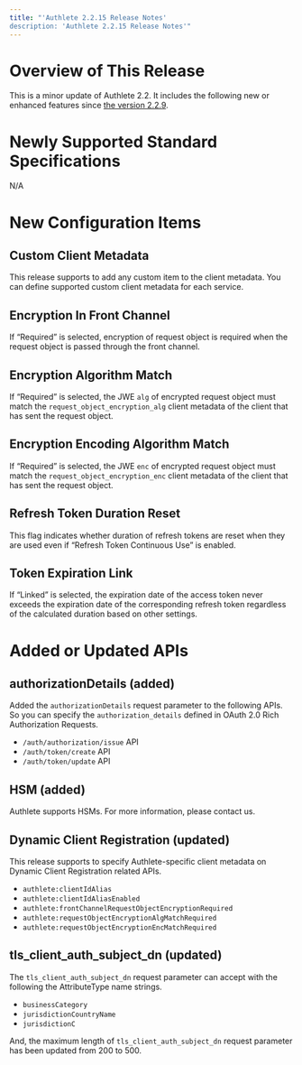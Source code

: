 ```yaml
---
title: "'Authlete 2.2.15 Release Notes'
description: 'Authlete 2.2.15 Release Notes'"
---
```


# Overview of This Release

This is a minor update of Authlete 2.2. It includes the following new or enhanced features since [the version 2.2.9](../2.2.9).

# Newly Supported Standard Specifications

N/A

# New Configuration Items

## Custom Client Metadata

This release supports to add any custom item to the client metadata. You can define supported custom client metadata for each service.

## Encryption In Front Channel

If “Required” is selected, encryption of request object is required when the request object is passed through the front channel.

## Encryption Algorithm Match

If “Required” is selected, the JWE `alg` of encrypted request object must match the `request_object_encryption_alg` client metadata of the client that has sent the request object.

## Encryption Encoding Algorithm Match

If “Required” is selected, the JWE `enc` of encrypted request object must match the `request_object_encryption_enc` client metadata of the client that has sent the request object.

## Refresh Token Duration Reset

This flag indicates whether duration of refresh tokens are reset when they are used even if “Refresh Token Continuous Use” is enabled.

## Token Expiration Link

If “Linked” is selected, the expiration date of the access token never exceeds the expiration date of the corresponding refresh token regardless of the calculated duration based on other settings.

# Added or Updated APIs

## authorizationDetails (added)

Added the `authorizationDetails` request parameter to the following APIs. So you can specify the `authorization_details` defined in OAuth 2.0 Rich Authorization Requests.

- `/auth/authorization/issue` API
- `/auth/token/create` API
- `/auth/token/update` API

## HSM (added)

Authlete supports HSMs. For more information, please contact us.

## Dynamic Client Registration (updated)

This release supports to specify Authlete-specific client metadata on Dynamic Client Registration related APIs.

- `authlete:clientIdAlias`
- `authlete:clientIdAliasEnabled`
- `authlete:frontChannelRequestObjectEncryptionRequired`
- `authlete:requestObjectEncryptionAlgMatchRequired`
- `authlete:requestObjectEncryptionEncMatchRequired`

## tls_client_auth_subject_dn (updated)

The `tls_client_auth_subject_dn` request parameter can accept with the following the AttributeType name strings.

- `businessCategory`
- `jurisdictionCountryName`
- `jurisdictionC`

And, the maximum length of `tls_client_auth_subject_dn` request parameter has been updated from 200 to 500.
